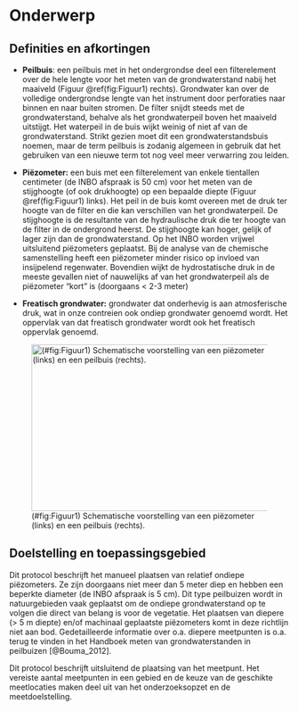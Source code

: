 # Onderwerp

## Definities en afkortingen

```{=html}
<!--
Definities van begrippen en afkortingen die noodzakelijk zijn om dit document te begrijpen en het protocol op een gepaste manier te kunnen uitvoeren.
-->
```
-   **Peilbuis**: een peilbuis met in het ondergrondse deel een filterelement over de hele lengte voor het meten van de grondwaterstand nabij het maaiveld (Figuur \@ref(fig:Figuur1) rechts).
    Grondwater kan over de volledige ondergrondse lengte van het instrument door perforaties naar binnen en naar buiten stromen.
    De filter snijdt steeds met de grondwaterstand, behalve als het grondwaterpeil boven het maaiveld uitstijgt.
    Het waterpeil in de buis wijkt weinig of niet af van de grondwaterstand.
    Strikt gezien moet dit een grondwaterstandsbuis noemen, maar de term peilbuis is zodanig algemeen in gebruik dat het gebruiken van een nieuwe term tot nog veel meer verwarring zou leiden.

-   **Piëzometer:** een buis met een filterelement van enkele tientallen centimeter (de INBO afspraak is 50 cm) voor het meten van de stijghoogte (of ook drukhoogte) op een bepaalde diepte (Figuur \@ref(fig:Figuur1) links).
    Het peil in de buis komt overeen met de druk ter hoogte van de filter en die kan verschillen van het grondwaterpeil.
    De stijghoogte is de resultante van de hydraulische druk die ter hoogte van de filter in de ondergrond heerst.
    De stijghoogte kan hoger, gelijk of lager zijn dan de grondwaterstand.
    Op het INBO worden vrijwel uitsluitend piëzometers geplaatst.
    Bij de analyse van de chemische samenstelling heeft een piëzometer minder risico op invloed van insijpelend regenwater.
    Bovendien wijkt de hydrostatische druk in de meeste gevallen niet of nauwelijks af van het grondwaterpeil als de piëzometer "kort" is (doorgaans \< 2-3 meter)

-   **Freatisch grondwater:** grondwater dat onderhevig is aan atmosferische druk, wat in onze contreien ook ondiep grondwater genoemd wordt.
    Het oppervlak van dat freatisch grondwater wordt ook het freatisch oppervlak genoemd.

![(#fig:Figuur1) Schematische voorstelling van een piëzometer (links) en een peilbuis (rechts).](./media/image2.png){width="4.515625546806649in" height="3.113963254593176in"}

## Doelstelling en toepassingsgebied

Dit protocol beschrijft het manueel plaatsen van relatief ondiepe piëzometers.
Ze zijn doorgaans niet meer dan 5 meter diep en hebben een beperkte diameter (de INBO afspraak is 5 cm).
Dit type peilbuizen wordt in natuurgebieden vaak geplaatst om de ondiepe grondwaterstand op te volgen die direct van belang is voor de vegetatie.
Het plaatsen van diepere (\> 5 m diepte) en/of machinaal geplaatste piëzometers komt in deze richtlijn niet aan bod.
Gedetailleerde informatie over o.a.
diepere meetpunten is o.a.
terug te vinden in het Handboek meten van grondwaterstanden in peilbuizen [@Bouma_2012].

Dit protocol beschrijft uitsluitend de plaatsing van het meetpunt.
Het vereiste aantal meetpunten in een gebied en de keuze van de geschikte meetlocaties maken deel uit van het onderzoeksopzet en de meetdoelstelling.

```{=html}
<!--
Doelstelling: omschrijving in woorden waarvoor het protocol dient.
Voorbeelden wat er met de gegevens kan gedaan worden.
Probeer de doelstelling zo veel mogelijk generiek te beschrijven en vermijd projectspecifieke doelstellingen.
Toepassingsgebied: bespreek hier onder welke condities het protocol kan gebruikt worden.
-->
```
